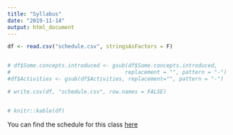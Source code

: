 ```yaml
---
title: "Syllabus"
date: "2019-11-14"
output: html_document
---
```


```r
df <- read.csv("schedule.csv", stringsAsFactors = F)


# df$Some.concepts.introduced <- gsub(df$Some.concepts.introduced,
#                                    replacement = "", pattern = "-")
#df$Activities <- gsub(df$Activities, replacement="", pattern = "-")

# write.csv(df, "schedule.csv", row.names = FALSE)


# knitr::kable(df)


```



You can find the schedule for this class [here](https://github.com/mbasnak/EAminiCourse/blob/master/content/post/schedule.pdf)